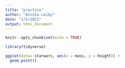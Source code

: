 ```yaml
---
title: "practice"
author: "Annika Leiby"
date: "1/5/2021"
output: html_document
---
```


```r
knitr::opts_chunk$set(echo = TRUE)
```

```r
library(tidyverse)
```

```r
ggplot(data= starwars, aes(x = mass, y = height)) +
  geom_point()
```

